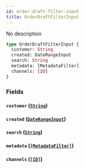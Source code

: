 ```yaml
---
id: order-draft-filter-input
title: OrderDraftFilterInput
---
```


No description

```graphql
type OrderDraftFilterInput {
  customer: String
  created: DateRangeInput
  search: String
  metadata: [MetadataFilter]
  channels: [ID]
}
```

### Fields

#### `customer` ([`String`](/developer/api-reference/scalars/string.mdx))

#### `created` ([`DateRangeInput`](/developer/api-reference/inputs/date-range-input.mdx))

#### `search` ([`String`](/developer/api-reference/scalars/string.mdx))

#### `metadata` ([`[MetadataFilter]`](/developer/api-reference/inputs/metadata-filter.mdx))

#### `channels` ([`[ID]`](/developer/api-reference/scalars/id.mdx))
